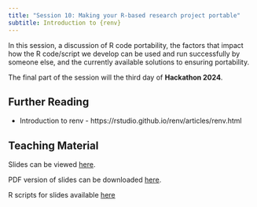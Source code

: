 ```yaml
---
title: "Session 10: Making your R-based research project portable"
subtitle: Introduction to {renv}
---
```


In this session, a discussion of R code portability, the factors that impact how the R code/script we develop can be used and run successfully by someone else, and the currently available solutions to ensuring portability.

The final part of the session will the third day of **Hackathon 2024**.

## Further Reading

-   Introduction to renv - https://rstudio.github.io/renv/articles/renv.html

## Teaching Material

Slides can be viewed [here](https://oxford-ihtm.io/open-reproducible-science/session10.html).

PDF version of slides can be downloaded [here](https://oxford-ihtm.io/open-reproducible-science/pdf/session10-portable-r-projects.pdf).

R scripts for slides available [here](https://github.com/OxfordIHTM/open-reproducible-science/blob/main/session10.Rmd)